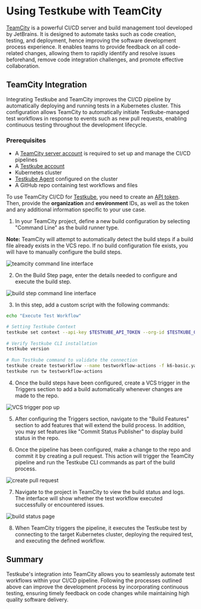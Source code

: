 # Using Testkube with TeamCity

[TeamCity](https://www.jetbrains.com/teamcity/) is a powerful CI/CD server and build management tool developed by JetBrains. It is designed to automate tasks such as code creation, testing, and deployment, hence improving the software development process experience. It enables teams to provide feedback on all code-related changes, allowing them to rapidly identify and resolve issues beforehand, remove code integration challenges, and promote effective collaboration. 

## TeamCity Integration

Integrating Testkube and TeamCity improves the CI/CD pipeline by automatically deploying and running tests in a Kubernetes cluster. This configuration allows TeamCity to automatically initiate Testkube-managed test workflows in response to events such as new pull requests, enabling continuous testing throughout the development lifecycle. 

### Prerequisites

* A [TeamCity server account](https://www.jetbrains.com/teamcity/) is required to set up and manage the CI/CD pipelines
* A [Testkube account](https://testkube.io/get-started)
* Kubernetes cluster
* [Testkube Agent](https://docs.testkube.io/articles/install/multi-cluster) configured on the cluster
* A GitHub repo containing test workflows and files

To use TeamCity CI/CD for [Testkube](https://app.testkube.io/), you need to create an [API token](https://docs.testkube.io/testkube-pro/articles/organization-management/#api-tokens). Then, provide the **organization** and **environment** IDs, as well as the token and any additional information specific to your use case.


1. In your TeamCity project, define a new build configuration by selecting "Command Line" as the build runner type.

**Note:** TeamCity will attempt to automatically detect the build steps if a build file already exists in the VCS repo. If no build configuration file exists, you will have to manually configure the build steps.

![teamcity command line interface](../img/command-line.png)

2. On the Build Step page, enter the details needed to configure and execute the build step.

![build step command line interface](../img/build-step.png)

3. In this step, add a custom script with the following commands:

```sh
echo "Execute Test Workflow"

# Setting Testkube Context
testkube set context --api-key $TESTKUBE_API_TOKEN --org-id $TESTKUBE_ORG_ID --env-id $TESTKUBE_ENV_ID
     	 
# Verify Testkube CLI installation
testkube version
              	 
# Run Testkube command to validate the connection
testkube create testworkflow --name testworkflow-actions -f k6-basic.yaml
testkube run tw testworkflow-actions
```

4. Once the build steps have been configured, create a VCS trigger in the Triggers section to add a build automatically whenever changes are made to the repo.

![VCS trigger pop up](../img/VCS-trigger.png)

5. After configuring the Triggers section, navigate to the "Build Features" section to add features that will extend the build process. In addition, you may set features like "Commit Status Publisher" to display build status in the repo. 

6. Once the pipeline has been configured, make a change to the repo and commit it by creating a pull request.
This action will trigger the TeamCity pipeline and run the Testkube CLI commands as part of the build process.

![create pull request](../img/pull-request.png)

7. Navigate to the project in TeamCity to view the build status and logs. The interface will show whether the test workflow executed successfully or encountered issues.

![build status page](../img/build-status.png)

8. When TeamCity triggers the pipeline, it executes the Testkube test by connecting to the target Kubernetes cluster, deploying the required test, and executing the defined workflow.


## Summary

Testkube's integration into TeamCity allows you to seamlessly automate test workflows within your CI/CD pipeline. Following the processes outlined above can improve the development process by incorporating continuous testing, ensuring timely feedback on code changes while maintaining high quality software delivery. 